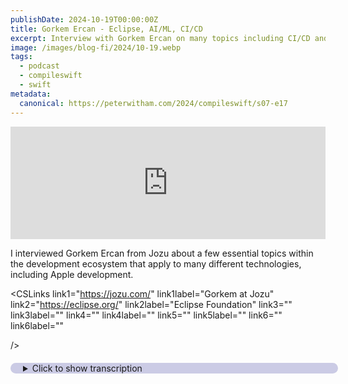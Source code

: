 ```yaml
---
publishDate: 2024-10-19T00:00:00Z
title: Gorkem Ercan - Eclipse, AI/ML, CI/CD
excerpt: Interview with Gorkem Ercan on many topics including CI/CD and Apple development.
image: /images/blog-fi/2024/10-19.webp
tags:
  - podcast
  - compileswift
  - swift
metadata:
  canonical: https://peterwitham.com/2024/compileswift/s07-e17
---
```



<iframe
  width="100%"
  height="180"
  frameborder="no"
  scrolling="no"
  seamless=""
  src="https://share.transistor.fm/e/e9405b2e"
></iframe>

<Player />

I interviewed Gorkem Ercan from Jozu about a few essential topics within the development ecosystem that apply to many different technologies, including Apple development.

<CSLinks
  link1="https://jozu.com/"
  link1label="Gorkem at Jozu"
  link2="https://eclipse.org/"
  link2label="Eclipse Foundation"
  link3=""
  link3label=""
  link4=""
  link4label=""
  link5=""
  link5label=""
  link6=""
  link6label=""

/>

<details>
  <summary
    style="
     margin-top: 20px;
     margin-bottom: 80px;
     padding-left: 20px;
     border-radius: 10px;
     border-width: 1px;
     border-color: rgb(255,255,255,0.2);
     width: 100%;
     background-color: rgb(0, 0, 128, 0.2);
"
  >Click to show transcription</summary>

#### Transcription

<cite>Peter:</cite>
<time>00:01</time>
<p>What's up, everybody? Welcome to another episode of the CompileScript Podcast. We have a guest this week, and I'm very excited to talk about this. I have Gorkem Ercan with me today. We're gonna be talking about some CICD, some open source.</p>
<cite>Peter:</cite>
<time>00:14</time>
<p>We have some machine learning in there as well. But Gorkem please introduce yourself.</p>
<cite>Gorkem:</cite>
<time>00:18</time>
<p>Thanks, Peter for thanks for having me. My name is Gorkem and I work as the CTO of Jozu. Jozu is a company that tries to help enterprises adopt AI and ML. What we believe in Jozu is the AI and ML adoption needs to be very close to your current CICD practices and standards. So we try to help establish standards, open standards, and we try to reuse existing standards for INML adoption on enterprises.</p>
<cite>Gorkem:</cite>
<time>00:54</time>
<p>Before Jozu, I was a distinguished engineer with Red Hat. I was running a big portion of the Red Hat's developer tooling efforts. And, before that I worked for Nokia. The other thing is I have been an open source contributor for pretty much all my career over 20 years. I worked on open source projects as part of my daily life.</p>
<cite>Gorkem:</cite>
<time>01:21</time>
<p>I worked on projects as part of not my daily job as well. I did all of those kind of distributions. And until a year ago, I was the board member at the Eclipse Foundation.</p>
<cite>Peter:</cite>
<time>01:36</time>
<p>Very interesting.</p>
<cite>Gorkem:</cite>
<time>01:37</time>
<p>I guess.</p>
<cite>Peter:</cite>
<time>01:38</time>
<p>Yeah. A lot of topics. It's you have had</p>
<cite>Gorkem:</cite>
<time>01:40</time>
<p>a a A lot of topics. Where do you wanna start?</p>
<cite>Peter:</cite>
<time>01:42</time>
<p>Yeah. We got a lot of topics to dive into there. So we're gonna we're gonna try and cover as many as we can. First of all, I'd like to to start we're not gonna do this in order, but I would like to start because I think you are the first person I've ever directly spoken with that has had a connection with Eclipse and all of the Eclipse technologies. Back in the day, I was an Eclipse user like so many folks.</p>
<cite>Peter:</cite>
<time>02:06</time>
<p>And then I feel like Eclipse was the first IDE that I I truly got to grips with. Everything else was played with up until then. And because of the nature of Eclipse with the the plugins and so many different distributions, it really felt like that was a tool. Everyone was using it for so many different interesting projects and builds and everything else. What was it like to spend time working there?</p>
<cite>Peter:</cite>
<time>02:31</time>
<p>Because that, even today, it was such a hot property. I would imagine there was a lot of demand and a lot of pressure.</p>
<cite>Gorkem:</cite>
<time>02:37</time>
<p>I think when we talk about Eclipse as a brand, I think there is a curse and a luxury with that brand. Because as like you, many people have used Eclipse IDE for many years and there are still a lot of people using Eclipse IDE for different purposes. But then the Eclipse Foundation, which is the foundation that hosts the Eclipse, Eclipse ID development is actually much, much more than that. Today, if you look at the whole portfolio of Eclipse Foundations, open search projects, you have everything from automotive to embedded to cloud. So it's a very diverse set of open search projects.</p>
<cite>Gorkem:</cite>
<time>03:23</time>
<p>So Eclipse Foundation itself today is a truly open source foundation beyond Eclipse IDE. As for the Eclipse IDE, yes, you're right. It's been there for over 2 decades now. And it has been used for many different purposes from Java EE to C and it still continues to to chug along. And some are areas of the IDE are not as active as it used to be.</p>
<cite>Gorkem:</cite>
<time>03:55</time>
<p>But that's actually understandable in the sense that those areas have been they have been they don't actually need that much activity. For instance, Java tooling, as you can imagine, is chugging along and it's getting updated as with the Java specification changes. And there are new language features introduced to Java. So those are updated, obviously. Bugs are cleared and compatibility issues or dependencies are updated and so on and so forth.</p>
<cite>Gorkem:</cite>
<time>04:24</time>
<p>But that doesn't sum up to a huge amount of work. So more of a fact, we can even call it maintenance work.</p>
<cite>Peter:</cite>
<time>04:31</time>
<p>I was gonna say, so from an IDE perspective then, do you feel like that's more of a maintenance compared to some of the other like you say, so many topics and so many products within the Eclipse ecosphere. Right? Do you feel like the IDE now is it's a maintenance mode? Not to imply that in a negative way, but it's very immature as well. Right?</p>
<cite>Gorkem:</cite>
<time>04:52</time>
<p>Yeah. It is a very mature product. Therefore, yes, there is a lot of parts of it that are in maintenance mode, but I don't think it would be fair to say all of it. There are other areas where there is a lot of involvement movement happens. Like, for instance, Eclipse IDE has language server support today.</p>
<cite>Gorkem:</cite>
<time>05:10</time>
<p>So I wouldn't call that a maintenance mode feature. But it is a feature that has been added after the popularity of the language servers. Right? I don't think it's fair to say that all parts of the Eclipse IDE is on maintenance mode. There are some areas that are emerging.</p>
<cite>Gorkem:</cite>
<time>05:27</time>
<p>And then, therefore, there is more activity. But the core of Eclipse is very stable. And also, that popularity and adoption is also a curse as well, perhaps. Because the moment that you start to make changes to that base, there are so many projects that are built on top of Eclipse IDE that you cannot really it is I haven't seen too many changes in Eclipse over the last decade where it would introduce breaking changes and would not cause a small civil war.</p>
<cite>Peter:</cite>
<time>06:03</time>
<p>That's interesting.</p>
<cite>Gorkem:</cite>
<time>06:04</time>
<p>Because you can't imagine how many industries, how many, projects are actually based on Eclipse. And this is not just the ease. For instance, think about all the rich client platform applications, RCP applications. There are major industries that actually run on RCP applications that are doing mission critical stuff as well. It's really important for Eclipse IDE or an anti Eclipse core to be to continue to be stable as well.</p>
<cite>Peter:</cite>
<time>06:36</time>
<p>That's a very important point because I was thinking about it, and I remember, I'm gonna show my age now, folks. Back in the day, Eclipse was the IDE, was the editor that I used to edit ActionScript for Flash applications and with those platforms, because it was the first one that I found with all the plugin architectures where it's like, great. You can set it up for what you want, like so many other things. And like you say, even today, even Flash is a good example of what we call a dead technology. But I don't think there is such a thing because these things live on forever.</p>
<cite>Peter:</cite>
<time>07:13</time>
<p>And like you say, once something becomes a standard within a particular industry or especially if a large company adopts something, they become very reluctant to want to change and update those, which also makes it hard to go, like you say, go too far into the core and make too many changes because you cannot risk breaking all the platforms that are out there. Banking is a good example on that with still having COBOL out there and those kind of things. You have to be very careful. And once you bring in open source to the mix as well and you start having third party contributions, I would imagine it gets very complicated. But that's why I love a lot of these foundations that have these boards that sort of look at these things and take a sensible I was gonna say a slow sensible approach.</p>
<cite>Peter:</cite>
<time>08:00</time>
<p>Right? Really think through what makes sense to move on and and expand upon. And I think that moving into more of the open source discussion now, I What's up folks? I have been using SaneBox for years to monitor my email. Now what does it do?</p>
<cite>Peter:</cite>
<time>08:17</time>
<p>It's very smart. It learns over time and you can train it as well on individual emails. It will watch your emails and you can have it, for example, go to specific boxes. So by default, I have mine setups. There's a later box where things like newsletters and all of that kind of stuff goes in there and anything that I don't need to deal with right now.</p>
<cite>Peter:</cite>
<time>08:40</time>
<p>I have another one that just basically filters out the spam and it makes it go away. That works fantastically, by the way. It's very smart. And I also have one where I can set them up to snooze, and I can also set up custom ones as well. I have another one, for example, that has all of my receipts.</p>
<cite>Peter:</cite>
<time>08:57</time>
<p>So I have trained it to learn what a receipt looks like for me, you know, things like Amazon or those online services, and they all get filtered into the boxes. And at the end of the day, that means my inbox really has just the email that I need to deal with right now and needs my attention. As I say, it gets smarter over time. You can train it. It's very smart to begin with, but I want to help you out here.</p>
<cite>Peter:</cite>
<time>09:19</time>
<p>Like I say, I've been using this for years and there is a link. You can go to peterwhytham.comforward/sbox, s b o x, and get $5 off the service and give it a try. But I have been using it for years. I it I cannot tell you how much time it has saved me. My inbox truly is sane again at last.</p>
<cite>Peter:</cite>
<time>09:40</time>
<p>So go to peterwhiddham.comforward/sbox and get yourself $5 off. I feel like that's that's a good thing. I know some folks say it could be limiting in that, oh, if you quote play it safe, but I think that a lot of people now are starting to understand a lot of these tools, these platforms. Open source software in general is so prolific and so widespread that we cannot be here I am in Texas. We cannot be cowboys with these things anymore.</p>
<cite>Peter:</cite>
<time>10:10</time>
<p>Right? We have to be very responsible to so many companies, so many industries, and we hear about this all the time. One little change in open source breaks something critical for so many people, so many services. Right? I know you said open source.</p>
<cite>Peter:</cite>
<time>10:24</time>
<p>You're you're very committed to that. How much of that do you see in that responsibility that folks take a little bit of a less sort of Wild West attitude I think we get these days in a more disciplined approach?</p>
<cite>Gorkem:</cite>
<time>10:38</time>
<p>Like the foundations like Eclipse Foundation, Linux Foundation, and Apache Foundation, these are one of the things that that you have with these foundations is, let's say that you're relying on some a library, whether that's hosted by Eclipse Foundation or not. Right? The one thing that will definitely gonna happen is the people who are involved with that library is gonna very likely to change. And at some point, you're gonna end up with a project, hopefully with new set of people. But there is a lot of projects out there who actually have 0 to no maintenance.</p>
<cite>Gorkem:</cite>
<time>11:16</time>
<p>If you're relying on a project and tomorrow that project just disappears on you or there are no maintainers left. If you're not on a foundation, there's not nowhere that you can go. It's like someone can just delete that project and disappear. But if it's an Eclipse Foundation project, that will never happen. You're guaranteed that that will never happen.</p>
<cite>Peter:</cite>
<time>11:40</time>
<p>Yeah. I was gonna say I've had it happen to me. I've I've worked on apps that have used, a GitHub repo, but basically third party source code. And, hey, the person that owned it decided they didn't wanna do this anymore and rather than leaving it up, they pulled it down and it broke a whole bunch of things. Now they're perfectly entitled to do that.</p>
<cite>Peter:</cite>
<time>12:00</time>
<p>I I got no problem with that. Right? If you choose to to incorporate a third party solution, you know what comes with that. Right? I think as you gain experience in the industry.</p>
<cite>Peter:</cite>
<time>12:10</time>
<p>So that's why I love this idea with these foundations that says, hey. There may be nothing new, but you're okay. Your legacy can live on. Right?</p>
<cite>Gorkem:</cite>
<time>12:18</time>
<p>Yeah. But in the foundations, you can also do the new things as well. Right? If you look at Eclipse Foundation, a lot of new projects. If you look at Linux Foundation or Cloud Native Foundation, a lot of new projects, a lot of imported projects there as well.</p>
<cite>Gorkem:</cite>
<time>12:34</time>
<p>So it's not an impediment to build new projects in those foundations. Yes, they do come with a bit more requirements than, just pushing the code into GitHub, into our GitHub repository. But most of those requirements are have a reason.</p>
<cite>Peter:</cite>
<time>12:52</time>
<p>Yeah. No. And it's interesting and timely in a way. I've not read up too much on this, but I think it was either yesterday or maybe Friday I read that Apple had announced Swift and Java interoperability. But now that we have this combination where I can now use Swift and Java together, I think that's gonna be interesting.</p>
<cite>Peter:</cite>
<time>13:13</time>
<p>And I like to see lots of these things because it enables you to use those new languages, those new skills with the more mature ones as well. And it also invites folks to start using maybe some of their legacy code and things like that and to adopt these new platforms without having to go wholesale and convert all their code. A timely announcement there by Apple as well. And with Swift, of course, being open mostly open source, I'll be diplomatic about it. We have that as well and and it makes it makes everything very transparent.</p>
<cite>Peter:</cite>
<time>13:48</time>
<p>So whichever side of something you're sitting on, you can go look just like everything else with open source and choose to use it or maybe fork it and use it yourself and and make adoptions that way as well. Something else that I I wanna ask about here as well because with Jozu, CICD is something that is I've done a few episodes talking to a few different folks, but it is critical these days. Right? We don't have especially the complexity of software and things like running automation with tests, build pipelines, all of these things, we don't sit here and I I guess I was gonna say Xcode users. We we famously joke about where you you hit the build button on Xcode and you go home for the day.</p>
<cite>Peter:</cite>
<time>14:35</time>
<p>So CICD, let's talk about that because it's very important for me. I'll not only do I like the build process, but being able to run those automated tests is a big one as well.</p>
<cite>Gorkem:</cite>
<time>14:48</time>
<p>Yeah. As you said, CICD and automation is really important for any project. But I think the, the CICD actually goes a little bit further than just being able to compile your project and also test your project. Right? There is also one thing that we have learned in the last 5, 10 years is our supply chains needs to be secured.</p>
<cite>Gorkem:</cite>
<time>15:13</time>
<p>And that pretty much starts with CICD. You or that's, or let's put it this way. CICD is actually the gatekeeper for that. So the days off, like I would be really worried if you are able to just do your build on your machine and push that binary to someone for someone to use. Like that wouldn't, that would be a very,</p>
<cite>Peter:</cite>
<time>15:36</time>
<p>very safe</p>
<cite>Gorkem:</cite>
<time>15:37</time>
<p>to have. Yeah. But today, CICD involves being able to build things, but also recording what you build as well. Because you want to be able to do secure supply chains. And part of that is, oh, I am actually building in an environment where I know what that is.</p>
<cite>Gorkem:</cite>
<time>15:56</time>
<p>Like we had these problems with, what was the SolarWinds project? Right? The SolarWinds problem. Right? If you're not able to control your CI and CD environment closely and record what you have used in your CICD environment and record what you have used as part of your dependencies for every build that you make and provide that in a manner that is not that is that you can prove that hasn't been tampered with, then your supply chain will always be in question.</p>
<cite>Gorkem:</cite>
<time>16:34</time>
<p>So there are tools and techniques that has emerged in the last 3, 5 years in response to incidents like the SolarWinds, where you are able to record your built environment and if you are able to record your dependencies and your, and finally your binaries, as well as your test results, if those are needed. So like the, one of the big, the, the end result is an SBOM, right? A secure, bill of materials, which is something that you can sign and hand over to to and store security and and hand over to your DevOps SRE organization or just store it so that in the future, you can come back to it. And the s bombs are essentially JSON, XML documents that you can search your dependencies. And there are tools out there that you can actually use to turn an SBOM to a searchable graphical tree even.</p>
<cite>Gorkem:</cite>
<time>17:36</time>
<p>And then there are tools, even GitHub Actions have tools where you are able to record your built environment and your dependencies as well. And there are other tools like the CV Foundation has Techton, which I was involved with in the past. And then that does a very good job with this. And pretty much every other CICD tool out there, I'm guessing Jenkins too, but I haven't touched Jenkins in a while.</p>
<cite>Peter:</cite>
<time>18:04</time>
<p>It's been a while. Yeah.</p>
<cite>Gorkem:</cite>
<time>18:05</time>
<p>Is able to to it comes with these sort of capabilities. Right? So this is very important. Like, automation is one part of it, but you also need to be able to think about secure supply chain.</p>
<cite>Peter:</cite>
<time>18:17</time>
<p>Hey, folks. If you like what you're hearing in this podcast and you wanna help this podcast to continue going forward and having great guests and great conversations, I invite you to become a Patreon supporter. You can go to patreon.comforward/compileswift, where you will get ad free versions of the podcast along with other content.</p>
<cite>Gorkem:</cite>
<time>18:37</time>
<p>And the things gets a little bit more complicated when you move into consuming AI and ML as well because you you still have a secure supply chain concern. So you should you need to be able to still retrieve and record your AIML projects. And that's one of the reasons why we started the KeytaOps project. What KeytaOps project does is it uses OCI artifacts. And by OCI, I mean the Open Container Initiative, not the Oracle one.</p>
<cite>Gorkem:</cite>
<time>19:11</time>
<p>Apparently, there is an Oracle one as well with the same acronym. So an OCI artifact is essentially like a Docker image, but it can include different things. So what we come up with is an OCI artifact for storing AI and ML artifacts. What kind of artifacts you can store? You can store model weights and models themselves, essentially, datasets, code, documents, and configuration.</p>
<cite>Gorkem:</cite>
<time>19:40</time>
<p>So with everything stored is an OCI artifact, the benefit is you can actually use existing tick like SBOMs, signing, and similar techniques to what you do today with your applications and just use the same tools. For instance, for signing, you can just use a tool like cosine, which you would use for your applications to sign your artifacts and sign your SBOMs and generate your SBOM. Right? And then that would give put you into a secure supply chain trajectory that already exists with many of the organizations. The other benefit is these OCI artifacts are stored in an OCI registry, which is your Docker hub, your Google, not Google, G packages and so on and so forth.</p>
<cite>Gorkem:</cite>
<time>20:30</time>
<p>So that means that the existing mechanisms for your authorization and auditing applies to your AIML artifacts as well. So you're basically changing. That's why we mean, oh, it's a standard you are already using. So you're able to adopt your AI and ML into that standard. Of course, the challenges for AI and ML does not end there with the CICD.</p>
<cite>Gorkem:</cite>
<time>21:00</time>
<p>Because when you think about a classic application that you built, you put the source code, you go through your build process. At the end, your binary is the same binary that you would, if you would do the same build again with the same source code. With AI and ML, it's not, that's not.</p>
<cite>Peter:</cite>
<time>21:22</time>
<p>I was gonna say that's the interesting aspect here. And I think that is, I'm so glad that you brought this up and you explained this because for a lot of us, myself included, I'm certainly no expert on this. That is a major concern, right? Is with conventional source code, in theory at least, we should be able to repeat builds over and over again, same expected results. And, of course, one of the concerns folks like myself who are not as educated on these things as arguably maybe we need to be at this point, immediately, we start thinking, okay.</p>
<cite>Peter:</cite>
<time>21:55</time>
<p>AI, ML, is it changing things between builds? How would I know that? And, of course, like you say, with that comes a trust factor. Right?</p>
<cite>Gorkem:</cite>
<time>22:03</time>
<p>So yes. The if you are using the same code, like, our brains as software engineers are trained with to to think that if I put the same source code, if I check out the code from GitHub or get my Git repository, put that through my I'll get the same. That's how our brains train them up. That's whole the whole process of GitOps actually depends upon. Right?</p>
<cite>Gorkem:</cite>
<time>22:27</time>
<p>That's one basic rule that we all agree on. But with AI and ML, that's not the case. Because you can have the exact same code, exact same dataset, do your training, and it will be a slightly different result. So with AI and ML, I don't think our conventional or existing truths about how we do GitOps is going to apply. So one of the things that that we are working on is, oh, you do your AI pipeline.</p>
<cite>Gorkem:</cite>
<time>22:59</time>
<p>But also you also understand that your pipeline is not going to be 100% repeated. You're gonna get a result. You're gonna store those results. And then from those results, you're gonna select the one that is most likely to be the best for your what you're trying to achieve. In in AI ML, this is called the experimentation.</p>
<cite>Gorkem:</cite>
<time>23:22</time>
<p>Right? You will get multiple experimentation results. And you will play with configurations, get another experimentation result, and so on and so forth. You need to be very ready to do these experimentations and able to compare their results and select the correct one for what you are trying to achieve and get that to production. So there is all this process that needs to happen.</p>
<cite>Gorkem:</cite>
<time>23:49</time>
<p>And this is not, as you can imagine, this is not a linear process as it was with the applications anymore. This is a process that needs to get feedback, make decisions, needs to get feedback and make decisions. So the automation of AI and ML projects, if you're trying to adopt AI and ML in scale, and my guess is many of the enterprises will try to do that in the next decade, is not as linear. So these 2 probably have different methods, techniques, and tools compared to what we have for CICD for applications that can actually react to that loop or feedback or experimentation. And this is just the experimentation part.</p>
<cite>Gorkem:</cite>
<time>24:37</time>
<p>This is that there is the there are also things that you need to consider when you are going to production, when you are doing inference out of your models. And there are also pipelines that you need to do. I think that's a little bit better known than when you're trying to get data into training. I guess the end result or what to summarize, the CICD for AI and ML is going to be much more intelligent maybe or more, more flexible than the CICD for applications today.</p>
<cite>Peter:</cite>
<time>25:10</time>
<p>And I wonder, sometimes I think there's this nervous apprehension with a lot of developers on that very topic, which is, I'm hoping that we've got past that phase of realizing, okay, it's not going to take our jobs. Yeah. We've all matured and grown up and realized that's not gonna happen. And now we need to build our trust in these technologies and say to ourselves, we don't necessarily need to know every single thing. We hope that over time as these models become more experienced, just like us.</p>
<cite>Peter:</cite>
<time>25:47</time>
<p>Right? As we become more experienced and more evolved with these things, we adopt better techniques. We learn better ways. We hope these systems are gonna do the same thing. And and I guess the question is, how do we best educate those around us that it's okay to not necessarily understand exactly 100% how this works and and to essentially trust in the system.</p>
<cite>Peter:</cite>
<time>26:12</time>
<p>Right? And I get it. It's early days. I'm not saying tomorrow we should just trust flat out trust these things, but the theory being they're gonna get smarter over time. They will be smarter than us.</p>
<cite>Peter:</cite>
<time>26:22</time>
<p>Right? I I think that's a fact, and we have to live with it. But our responsibility is how we use that and control it and have that trust with it without just, like, some folks say, oh, you let the AI build this thing and then you push it to production. No. You don't just let it do it.</p>
<cite>Gorkem:</cite>
<time>26:42</time>
<p>Yeah. You don't no. I would push anything to production that is AI generated without</p>
<cite>Peter:</cite>
<time>26:47</time>
<p>Understanding it.</p>
<cite>Gorkem:</cite>
<time>26:48</time>
<p>Looking at it. You need to look at it pretty closely. Yeah. It gets better all the time. It gets trained with data.</p>
<cite>Gorkem:</cite>
<time>26:56</time>
<p>And the more GPUs you can throw at it and the more data you can throw at it, it makes the end result better. I think that's the most important thing with the AI revolution that we are having is the difference is that we are able to throw more resources to trading and get better results. So I think that's the big difference. It looks like to me that we are still able to throw more resources and get better results. So we didn't reach a dead end where throw more resources and the results are not better.</p>
<cite>Gorkem:</cite>
<time>27:30</time>
<p>Right? So that would be the end of that. But we are not there yet. The models are getting better, but that doesn't mean that they will be able to cover everything. And this is we're talking about replacing software engineers.</p>
<cite>Gorkem:</cite>
<time>27:46</time>
<p>And if you have been using, and I have been experimenting with generative AI since CheggptGPT came out, right? It's to understand what it is capable of and what it is not, in means of software development. And it gets better. But at the end of the day, it will never be a 100%. Like, you would never be some of the minuscule tasks, yes, you can just leave it to it.</p>
<cite>Gorkem:</cite>
<time>28:11</time>
<p>But when you design a system that is a little bit off the chart of the beaten road that has been that the AI has been trained with, you it starts to introduce bugs. Right? And to my horror, the code looks okay. It should look like it is it should function. And then you come up with this bug, and now you're in a debugger.</p>
<cite>Gorkem:</cite>
<time>28:38</time>
<p>Right? That's all you have to do. If you don't have a good debugger and if you don't know how to do debug software, don't use it.</p>
<cite>Peter:</cite>
<time>28:45</time>
<p>Yeah. That's a really good point because as you were saying it, it's worth reminding folks, but it's that old saying, alright, it's the output is only as good as the input. And as much as these models may be built upon fantastic programming techniques and patterns and code from all the fantastic software developers out there that it's also picking up the bad ones. And thinking about that, the analogy would be you could ask 2 different developers. You could ask and get a good answer and a bad answer.</p>
<cite>Peter:</cite>
<time>29:16</time>
<p>Which one you go with is still your choice. And like you say, if it's not gonna work, in some ways, it's a case of you got the code from AI. Like you say, you go into the debug session, and then the bad programmer, when you go back and ask him, would be, oh, that's weird. Good luck with that. So you do have to use your skills to understand what it's done and not just trust, okay.</p>
<cite>Peter:</cite>
<time>29:41</time>
<p>I don't understand it. It must be fine. No. Learn from what it's done. And then next time, you won't have to ask it.</p>
<cite>Gorkem:</cite>
<time>29:47</time>
<p>Yeah. It's a tool at the end of the day, and you need to learn how to use that tool as well. But what is interesting to me with the and what is happening is to be honest, this whole conversation about software engineers being replaced with AI and ML, I wouldn't say replace, maybe I'll Yeah.</p>
<cite>Peter:</cite>
<time>30:06</time>
<p>That's how I think.</p>
<cite>Gorkem:</cite>
<time>30:07</time>
<p>As well, but that's probably the table stakes conversation at this point. It's the most obvious one that we all look at and and say, oh, yeah. You know what? We have all these software engineers and they're we give them text and they produce text. So we like, an LLM is essentially text in, text out.</p>
<cite>Gorkem:</cite>
<time>30:28</time>
<p>So we can replace that. That's not how it works. But then the interesting bit is, for me, is there are all these problems as software engineers that we weren't able to fully solve in businesses where the rule based training techniques were not enough and you had to do something more than rule based. And that's when we you start to use ML techniques at that point. Right?</p>
<cite>Gorkem:</cite>
<time>30:57</time>
<p>It's, oh, I can't do this. Can I how do I do prediction? How do I do categorization of a data that is really not very well structured? Right? Those sort of things.</p>
<cite>Peter:</cite>
<time>31:07</time>
<p>Alright. Here it is. The one thing that I cannot do without every day, and that is my coffee. Anyone that knows me or anyone that's listened to any of my podcasts or anything else knows that I absolutely cannot operate without my coffee and I love good coffee. So here's the deal.</p>
<cite>Peter:</cite>
<time>31:24</time>
<p>I'm gonna give you one free bag of coffee by going to peterwidham.com forward slash coffee. There is a wonderful company out there that follows the fair trade practices, helps out a lot of independent roasters of all sizes, and the operation is simple. What you do is you're gonna go to to peterwidham.com forward slash coffee. You sign up there. You get a free bag of coffee sent to you.</p>
<cite>Peter:</cite>
<time>31:50</time>
<p>Yes. In return, they say thank you to me by giving me some coffee, but that's not the reason I'm doing this. The reason I'm doing this is because I have found so many good coffees that I just would never have come across, heard about, or experienced without this service. Trade coffee is just fantastic. You know, there are plenty of places out there.</p>
<cite>Peter:</cite>
<time>32:14</time>
<p>We all know them that supply coffee, good coffee. You can go to the store, get the coffee. But there is nothing better than discovering new independent roasters and supporting them, discovering new flavors of coffee, new grinds for you can set it up. It's very smart. You tell it the kind of coffee you like and over time it gets better and better as it trains in on your selections and your choices and gives you exactly the coffee you're looking for and recommending new ones that that will be very similar.</p>
<cite>Peter:</cite>
<time>32:46</time>
<p>Every time I get a new packet of coffee, I go through and afterwards I try the coffee, I go through the service and I say, look, I loved this coffee. I thought this coffee was okay or I say, look, I've this was really not for me. And every time I do that, it makes the service a little more accurate on the next selection for me. So again, just go to peterwhidham.comforward/coffee. Get your free bag of coffee today.</p>
<cite>Peter:</cite>
<time>33:10</time>
<p>If you're a coffee lover, you're gonna really appreciate this service. I have been using it for years at this point and thoroughly recommend it.</p>
<cite>Gorkem:</cite>
<time>33:19</time>
<p>Thanks. I think those are the interesting bits for me because those problems are still part of our businesses today. And because we weren't able to solve them in the past or solving them was actually really expensive. We now have those problems lying around. I think what's gonna be our next step is, oh, we need to learn how to adopt AI and ML as cheaply and quickly as possible to solve those sort of problems.</p>
<cite>Gorkem:</cite>
<time>33:47</time>
<p>One thing that you said earlier, do we really need to know what is happening inside an LLM 100% to be able to solve a categorization problem? Do we really need to know what is happening inside an OLM to be able to convert an unstructured text to a structured data? Right? I think that's those kind of problems. I think we start to get and adopt AI and ML in there, and that will bring in the efficiencies to our business where you are able to actually accomplish more for the business, which you weren't able to before.</p>
<cite>Gorkem:</cite>
<time>34:25</time>
<p>It all becomes who can adapt to it faster, who can run it cheaper. Those sort of concerns will start to be important for the businesses. And who can do it securely as well. Let's not forget about that. That's not, that shouldn't be an afterthought.</p>
<cite>Peter:</cite>
<time>34:42</time>
<p>Right. And in response to that question, I'm thinking my answer there would be, yeah, I don't necessarily, or we don't necessarily need to understand sometimes how it gets to its conclusion and its result, as long as we can understand the conclusions and the results and look at them and say, we got what we wanted. Right? It's that old thing of going to school showing show your work, right? Your homework.</p>
<cite>Peter:</cite>
<time>35:07</time>
<p>Right? If the answer is correct and you understand how you got there, sometimes the part in between, hey, it's fine to not necessarily get that. Right? You got the answer. And the more times that you get the answer right and the results you're looking for, surely that's the important part.</p>
<cite>Peter:</cite>
<time>35:24</time>
<p>Right? Because I was reading this thing the other day about people were starting to theorize about how we're gonna use AI to and and ML to solve medical problems that we don't have answers for. And even interesting things that I've never even thought of. There's this possibility, and it sounds crazy on the outset, I know. The possibility that maybe AI and ML can help us understand how to communicate with languages that I don't speak.</p>
<cite>Peter:</cite>
<time>35:50</time>
<p>And someone even said animals. And at first you're like, that sounds really crazy. But then you realize, yeah, just because I cannot compute the answer, if something else can, surely that's the part that matters. Right? And giving it time to prove itself and then get it correct.</p>
<cite>Peter:</cite>
<time>36:06</time>
<p>So I guess that would be my answer. Yeah. If I can understand the solution it gives me and I know that it's the right solution, it's done its job, and it's safe to go with that. Right?</p>
<cite>Gorkem:</cite>
<time>36:15</time>
<p>And for instance, also there is a lot of automation in that as well, right? It's like that you cannot if you ever worked in a project that involved the the the televoice services, like support over the phones or complaints over the phones and that kind of things. One of the things that, you know, when I did that kind of work, one of the things that happens is the supervisors listen to some of those calls and try to find if the customer is satisfied with it, with the answers of, and, and of the support and so on and so forth. That, that kind of try to assess if the customer satisfaction is at a level that they want it to be. The problem with that is if you have a, even a smallish operation with hundreds of people working at a time, you don't have enough manpower to monitor a lot of these calls.</p>
<cite>Gorkem:</cite>
<time>37:09</time>
<p>Right? I have, I had the pleasure to talk to one of the company who's actually doing that in their call centers where they have AI listening to these recordings and afterwards giving it, doing a sentiment analysis saying that, Hey, you know what? The sentiment for this call was positive at the end and the customer was satisfied and so on and so forth. And interesting bit is of course they did this and they were able to automate that and they were able to improve their results by making callbacks. So that if the the sentiment score is under certain level, they wanted to do make callbacks to solve actually solve the problem.</p>
<cite>Gorkem:</cite>
<time>37:53</time>
<p>Of course, it didn't come easy. They had to do adjustments because just by listening to they realized that just by listening to the recording, you were not actually able to make a the correct decision for direct sentiment. So they actually had to pull in a few more data sources so that the AI can do better decisions. But it was when we talked, it was very interesting to to hear the iterative process that the company went through to be able to do this. So there are things like that as well, where you cannot humanly automate this kind of work.</p>
<cite>Gorkem:</cite>
<time>38:28</time>
<p>But for something like AI, which is essentially a software that is running, they can easily listen to these conversations, combine other data, and come up with a sentiment score will allow you to improve your business by doing callbacks.</p>
<cite>Peter:</cite>
<time>38:44</time>
<p>Yeah.</p>
<cite>Gorkem:</cite>
<time>38:45</time>
<p>It was an interesting case for me, the whole iterative nature of it. But there will be I can imagine hundreds of cases should exist in a business that is that this is not addressed or was not addressed because of the nature of the problem.</p>
<cite>Peter:</cite>
<time>38:59</time>
<p>Yeah. It's interesting. You hit on a on an area that, without giving away too many details, an area that I'm working with some folks at the moment, and we are looking at exactly those things. Using AI to analyze audio, visual, textual information in a volume that it will be humanly possible, but as a company, you would look at it and say it's not viable to do it. You'd have to have so many folks working so many hours.</p>
<cite>Peter:</cite>
<time>39:27</time>
<p>And if we can get the machines to the software to understand and at least flag things that it thinks are worth looking at for whatever your criteria is. Yes, you may have a human go back and review it, but, hey, if you can just trim, say, down to 10 minutes out of 10 hours worth of something then you've achieved your goal, right? And it's interesting how quickly that is improving and how accurate it's becoming over time compared to, like you say, you just couldn't employ enough people. And also, of course, the added bonus is this software can run 247. Right?</p>
<cite>Peter:</cite>
<time>40:07</time>
<p>Yes. Of course, there are costs involved. You've got to power these and maintain them, but they can run 247, maybe eventually do a better job. So it is all very interesting, these things that you didn't think of in the beginning that are now making you realize, oh, if you can solve this problem, you've got this other problem that's very similar. Right?</p>
<cite>Peter:</cite>
<time>40:27</time>
<p>And that's fascinating. I I think even with this being in the early days of commercially viable AI and ML, we've come so far so quickly that it's almost impossible, I think, to predict where we'll be 5 years from now. How good is this stuff gonna be?</p>
<cite>Gorkem:</cite>
<time>40:45</time>
<p>And I always, again, now it's for bike time turn to show my age. I don't know if you remember that, but there was this whole cut, the early days, like this slogan about digital transformation, right? Or paperless offices, right? And people that that whole idea came out, it's, Oh, paperless office. And everyone thought that the next morning everything will be paperless at the office.</p>
<cite>Gorkem:</cite>
<time>41:14</time>
<p>I know companies who went through that paperless office idea for a decade and reached to become a paperless office. Some of them are still trying to do that. So I think AI and ML is going to be a little bit like that as well. It's going to take a journey for a company to be able to automate the missing pieces of their, their processes that they weren't able to automate.</p>
<cite>Peter:</cite>
<time>41:38</time>
<p>Yeah. Yeah. And it's also, like you say, with the paperless office, it's funny that even today, as I'm sitting here right now with I don't know how many computers around me, right? Desktops, laptops, phones, tablets, watches, all these things. And yet, when it comes down to it, if I have to do something in a hurry, there's a pad and a pencil right there.</p>
<cite>Peter:</cite>
<time>42:00</time>
<p>And and like I was saying earlier, the these things never die. Right? They they merely complement each other. Right? And even today, you think about all of the technologies out there that's captures your handwriting on a piece of paper or screen.</p>
<cite>Peter:</cite>
<time>42:15</time>
<p>Yes. Okay. Now it translates it into a system, but we are essentially still taking notes, for example, like we used to. It's just the mechanism of doing it.</p>
<cite>Gorkem:</cite>
<time>42:23</time>
<p>One of the reasons, like I take my notes on a tablet, but actually do use handwriting for doing that. It's just you're used to it and you but then it augments me in a way that, oh, I can just turn that into text very easily. Although with my handwriting, it's</p>
<cite>Peter:</cite>
<time>42:41</time>
<p>Me too. Left handed. So It's</p>
<cite>Gorkem:</cite>
<time>42:43</time>
<p>a mess. And then I can turn that into text and I can make that searchable. And moreover, for those who can actually read my handwriting, I can send them directly to their mailbox if I need to. So, like, that doesn't replace my handwriting. It just augments it.</p>
<cite>Peter:</cite>
<time>42:59</time>
<p>Yeah. No. You're absolutely right. And and a lot of it, like we say about AI and that as well, it's context. Right?</p>
<cite>Peter:</cite>
<time>43:05</time>
<p>It it's learning how to capture and use that context that we as humans, we we just do it without even thinking about it. Right? Because, sometimes I feel like we underappreciate how clever our brain is taking all of these things Mhmm. And keeping that context that gives them relevance. Like you say, searching.</p>
<cite>Peter:</cite>
<time>43:25</time>
<p>Yes. I can now search my handwritten notes. I could have done with this when I was when I was a kid at school. It would have been priceless and things like that. I'm very conscious of your time.</p>
<cite>Peter:</cite>
<time>43:34</time>
<p>Is there anything we haven't covered that you wanna cover here?</p>
<cite>Gorkem:</cite>
<time>43:38</time>
<p>We talked about open source. We talked about AI and ML, what we do with how we see AI and ML on Jozu and the Keytop's ML project. So I think we we covered a good portion of Fantastic. I'd like to talk about.</p>
<cite>Peter:</cite>
<time>43:52</time>
<p>Fantastic. Okay. So folks, it has been a fascinating conversation. We could probably keep talking about this for hours as we do where exciting topics like this, they spark the imagination. And whatever we can dream up, we can do these days.</p>
<cite>Peter:</cite>
<time>44:07</time>
<p>So, Gorkem, thank you so much for your time today and for the the fascinating conversation. Please tell folks where they can find you, they can find Jozu. Go for it.</p>
<cite>Gorkem:</cite>
<time>44:16</time>
<p>Yeah. Thank you, Peter. You can find me and jozu@jozu.com and use my name at jozu.com if you want to reach to me via email. If you want to get involved with open source project, keytops. Ml is the URL for the project.</p>
<cite>Gorkem:</cite>
<time>44:35</time>
<p>And you have all the information that that in the website for to be able to use or contribute to the project.</p>
<cite>Peter:</cite>
<time>44:44</time>
<p>Fantastic. Yeah, folks, we will put everything in the show notes. Please go look at this. Right? Research this.</p>
<cite>Peter:</cite>
<time>44:51</time>
<p>It it's a fascinating area. It really does blow your mind when you realize what's happening out there, what's possible, and how it can benefit you as well. So, yeah, go check out all the links. With that, you know where you can find me, Compileswift.com and and all the networks. With that, folks, that's what we got for you.</p>
</details>
